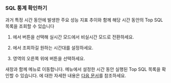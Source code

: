 ### SQL 통계 확인하기

과거 특정 시간 동안에 발생한 주요 성능 지표 추이와 함께 해당 시간 동안의 Top SQL 목록을 조회할 수 있습니다

<ImgLang img='db-instancemonitoring2sqlstatics.png' desc='SQL 통계 바로가기' />

1. <cmdname sid="time" className="uitext" />에서 <LinkImage img="ico-pause.svg" desc="아이콘" /> 버튼을 선택해 실시간 모드에서 비실시간 모드로 전환하세요.

1. <cmdname sid="time" className="uitext" />에서 조회하길 원하는 시간대를 설정하세요.

1. <cmdname sid="active_sessions" className="uitext" /> 영역의 오른쪽 위에 <cmdname sid="TTL06468" className="uitext" /> 버튼을 선택하세요. 

새창과 함께 <cmdname sid="TTL06468" className="uitext" /> 메뉴로 이동합니다. <cmdname sid="instance_monitoring" className="uitext" /> 메뉴에서 설정한 시간 동안 실행된 Top SQL 목록을 확인할 수 있습니다. <cmdname sid="TTL06468" className="uitext" />에 대한 자세한 내용은 [다음 문서](stat)를 참조하세요.